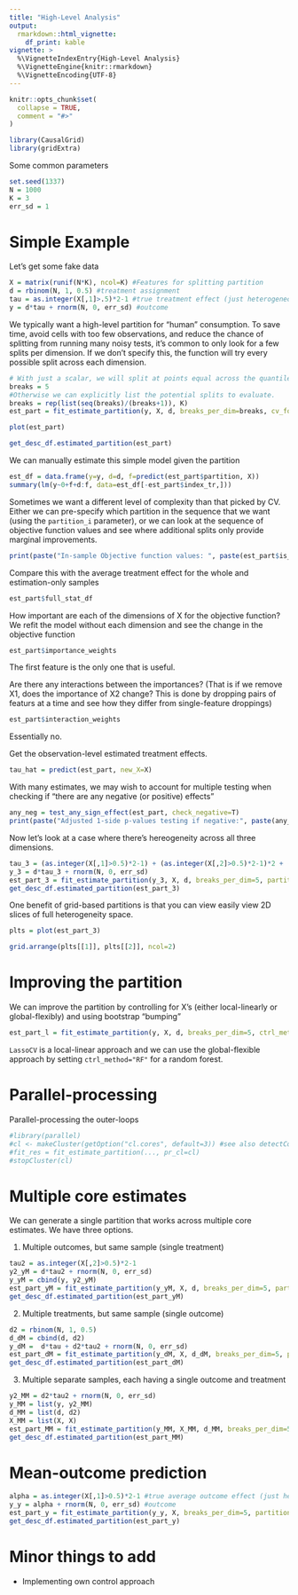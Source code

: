 ```yaml
---
title: "High-Level Analysis"
output: 
  rmarkdown::html_vignette:
    df_print: kable
vignette: >
  %\VignetteIndexEntry{High-Level Analysis}
  %\VignetteEngine{knitr::rmarkdown}
  %\VignetteEncoding{UTF-8}
---
```


```r
knitr::opts_chunk$set(
  collapse = TRUE,
  comment = "#>"
)
```

```r
library(CausalGrid)
library(gridExtra)
```

Some common parameters
```r
set.seed(1337)
N = 1000
K = 3
err_sd = 1
```

# Simple Example

Let's get some fake data
```r
X = matrix(runif(N*K), ncol=K) #Features for splitting partition
d = rbinom(N, 1, 0.5) #treatment assignment
tau = as.integer(X[,1]>.5)*2-1 #true treatment effect (just heterogeneous across X1)
y = d*tau + rnorm(N, 0, err_sd) #outcome
```

We typically want a high-level partition for "human" consumption. To save time, avoid cells with too few observations, and reduce the chance of splitting from running many noisy tests, it's common to only look for a few splits per dimension. If we don't specify this, the function will try every possible split across each dimension.
```r
# With just a scalar, we will split at points equal across the quantile-distribution for each feature.
breaks = 5 
#Otherwise we can explicitly list the potential splits to evaluate.
breaks = rep(list(seq(breaks)/(breaks+1)), K)
est_part = fit_estimate_partition(y, X, d, breaks_per_dim=breaks, cv_folds=2)
```

```r
plot(est_part)
```

```r
get_desc_df.estimated_partition(est_part)
```

We can manually estimate this simple model given the partition
```r
est_df = data.frame(y=y, d=d, f=predict(est_part$partition, X))
summary(lm(y~0+f+d:f, data=est_df[-est_part$index_tr,]))
```

Sometimes we want a different level of complexity than that picked by CV. Either we can pre-specify which partition in the sequence that we want (using the `partition_i` parameter), or we can look at the sequence of objective function values and see where additional splits only provide marginal improvements.

```r
print(paste("In-sample Objective function values: ", paste(est_part$is_obj_val_seq, collapse=" ")))
```

Compare this with the average treatment effect for the whole and estimation-only samples
```r
est_part$full_stat_df
```

How important are each of the dimensions of X for the objective function? We refit the model without each dimension and see the change in the objective function
```r
est_part$importance_weights
```
The first feature is the only one that is useful.

Are there any interactions between the importances? (That is if we remove X1, does the importance of X2 change? This is done by dropping pairs of featurs at a time and see how they differ from single-feature droppings)
```r
est_part$interaction_weights
```
Essentially no.

Get the observation-level estimated treatment effects.
```r
tau_hat = predict(est_part, new_X=X)
```

With many estimates, we may wish to account for multiple testing when checking if "there are any negative (or positive) effects"
```r
any_neg = test_any_sign_effect(est_part, check_negative=T)
print(paste("Adjusted 1-side p-values testing if negative:", paste(any_neg$pval1s_fdr, collapse=", ")))
```

Now let's look at a case where there's hereogeneity across all three dimensions.
```r
tau_3 = (as.integer(X[,1]>0.5)*2-1) + (as.integer(X[,2]>0.5)*2-1)*2 + (as.integer(X[,3]>0.5)*2-1)*3
y_3 = d*tau_3 + rnorm(N, 0, err_sd)
est_part_3 = fit_estimate_partition(y_3, X, d, breaks_per_dim=5, partition_i=4)
get_desc_df.estimated_partition(est_part_3)
```

One benefit of grid-based partitions is that you can view easily view 2D slices of full heterogeneity space.
```r
plts = plot(est_part_3)

grid.arrange(plts[[1]], plts[[2]], ncol=2)
```


# Improving the partition
We can improve the partition by controlling for X's (either local-linearly or global-flexibly) and using bootstrap "bumping"
```r
est_part_l = fit_estimate_partition(y, X, d, breaks_per_dim=5, ctrl_method = "LassoCV", bump_samples = 20, partition_i=2)
```
`LassoCV` is a local-linear approach and we can use the global-flexible approach by setting `ctrl_method="RF"` for a random forest.

# Parallel-processing
Parallel-processing the outer-loops
```r
#library(parallel)
#cl <- makeCluster(getOption("cl.cores", default=3)) #see also detectCores()
#fit_res = fit_estimate_partition(..., pr_cl=cl)
#stopCluster(cl)
```

# Multiple core estimates
We can generate a single partition that works across multiple core estimates. We have three options. 

1) Multiple outcomes, but same sample (single treatment)
```r
tau2 = as.integer(X[,2]>0.5)*2-1
y2_yM = d*tau2 + rnorm(N, 0, err_sd)
y_yM = cbind(y, y2_yM)
est_part_yM = fit_estimate_partition(y_yM, X, d, breaks_per_dim=5, partition_i = 3)
get_desc_df.estimated_partition(est_part_yM)
```

2) Multiple treatments, but same sample (single outcome)
```r
d2 = rbinom(N, 1, 0.5)
d_dM = cbind(d, d2)
y_dM =  d*tau + d2*tau2 + rnorm(N, 0, err_sd)
est_part_dM = fit_estimate_partition(y_dM, X, d_dM, breaks_per_dim=5, partition_i = 3)
get_desc_df.estimated_partition(est_part_dM)
```

3) Multiple separate samples, each having a single outcome and treatment
```r
y2_MM = d2*tau2 + rnorm(N, 0, err_sd)
y_MM = list(y, y2_MM)
d_MM = list(d, d2)
X_MM = list(X, X)
est_part_MM = fit_estimate_partition(y_MM, X_MM, d_MM, breaks_per_dim=5, partition_i = 3)
get_desc_df.estimated_partition(est_part_MM)
```
# Mean-outcome prediction
```r
alpha = as.integer(X[,1]>0.5)*2-1 #true average outcome effect (just heterogeneous across X1)
y_y = alpha + rnorm(N, 0, err_sd) #outcome
est_part_y = fit_estimate_partition(y_y, X, breaks_per_dim=5, partition_i=2)
get_desc_df.estimated_partition(est_part_y)
```

# Minor things to add
- Implementing own control approach
